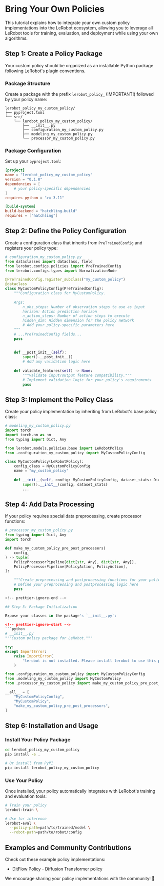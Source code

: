 # Bring Your Own Policies

This tutorial explains how to integrate your own custom policy implementations into the LeRobot ecosystem, allowing you to leverage all LeRobot tools for training, evaluation, and deployment while using your own algorithms.

## Step 1: Create a Policy Package

Your custom policy should be organized as an installable Python package following LeRobot's plugin conventions.

### Package Structure

Create a package with the prefix `lerobot_policy_` (IMPORTANT!) followed by your policy name:

```
lerobot_policy_my_custom_policy/
├── pyproject.toml
└── src/
    └── lerobot_policy_my_custom_policy/
        ├── __init__.py
        ├── configuration_my_custom_policy.py
        ├── modeling_my_custom_policy.py
        └── processor_my_custom_policy.py
```

### Package Configuration

Set up your `pyproject.toml`:

```toml
[project]
name = "lerobot_policy_my_custom_policy"
version = "0.1.0"
dependencies = [
    # your policy-specific dependencies
]
requires-python = ">= 3.11"

[build-system]
build-backend = "hatchling.build"
requires = ["hatchling"]
```

## Step 2: Define the Policy Configuration

Create a configuration class that inherits from `PreTrainedConfig` and registers your policy type:

<!-- prettier-ignore-start -->
```python
# configuration_my_custom_policy.py
from dataclasses import dataclass, field
from lerobot.configs.policies import PreTrainedConfig
from lerobot.configs.types import NormalizationMode

@PreTrainedConfig.register_subclass("my_custom_policy")
@dataclass
class MyCustomPolicyConfig(PreTrainedConfig):
    """Configuration class for MyCustomPolicy.
    
    Args:
        n_obs_steps: Number of observation steps to use as input
        horizon: Action prediction horizon
        n_action_steps: Number of action steps to execute
        hidden_dim: Hidden dimension for the policy network
        # Add your policy-specific parameters here
    """
    # ...PreTrainedConfig fields...
    pass
    
    
    def __post_init__(self):
        super().__post_init__()
        # Add any validation logic here
        
    def validate_features(self) -> None:
        """Validate input/output feature compatibility."""
        # Implement validation logic for your policy's requirements
        pass
```
<!-- prettier-ignore-end -->

## Step 3: Implement the Policy Class

Create your policy implementation by inheriting from LeRobot's base policy class:

<!-- prettier-ignore-start -->
```python
# modeling_my_custom_policy.py
import torch
import torch.nn as nn
from typing import Dict, Any

from lerobot.models.policies.base import LeRobotPolicy
from .configuration_my_custom_policy import MyCustomPolicyConfig

class MyCustomPolicy(LeRobotPolicy):
    config_class = MyCustomPolicyConfig
    name = "my_custom_policy"
    
    def __init__(self, config: MyCustomPolicyConfig, dataset_stats: Dict[str, Any] = None):
        super().__init__(config, dataset_stats)
        ...
```
<!-- prettier-ignore-end -->

## Step 4: Add Data Processing

If your policy requires special data preprocessing, create processor functions:

<!-- prettier-ignore-start -->
```python
# processor_my_custom_policy.py
from typing import Dict, Any
import torch

def make_my_custom_policy_pre_post_processors(
    config,
) -> tuple[
    PolicyProcessorPipeline[dict[str, Any], dict[str, Any]],
    PolicyProcessorPipeline[PolicyAction, PolicyAction],
]:

    """Create preprocessing and postprocessing functions for your policy."""
    # Define your preprocessing and postprocessing logic here
    pass

<!-- prettier-ignore-end -->

## Step 5: Package Initialization

Expose your classes in the package's `__init__.py`:

<!-- prettier-ignore-start -->
```python
# __init__.py
"""Custom policy package for LeRobot."""

try:
except ImportError:
    raise ImportError(
        "lerobot is not installed. Please install lerobot to use this policy package."
    )

from .configuration_my_custom_policy import MyCustomPolicyConfig
from .modeling_my_custom_policy import MyCustomPolicy
from .processor_my_custom_policy import make_my_custom_policy_pre_post_processors

__all__ = [
    "MyCustomPolicyConfig",
    "MyCustomPolicy",
    "make_my_custom_policy_pre_post_processors",
]
```
<!-- prettier-ignore-end -->

## Step 6: Installation and Usage

### Install Your Policy Package

```bash
cd lerobot_policy_my_custom_policy
pip install -e .

# Or install from PyPI
pip install lerobot_policy_my_custom_policy
```

### Use Your Policy

Once installed, your policy automatically integrates with LeRobot's training and evaluation tools:

```bash
# Train your policy
lerobot-train \

# Use for inference
lerobot-eval \
  --policy-path=path/to/trained/model \
  --robot-path=path/to/robot/config
```

## Examples and Community Contributions

Check out these example policy implementations:

- [DitFlow Policy](https://github.com/danielsanjosepro/lerobot_policy_ditflow) - Diffusion Transformer policy

We encourage sharing your policy implementations with the community! 🤗
